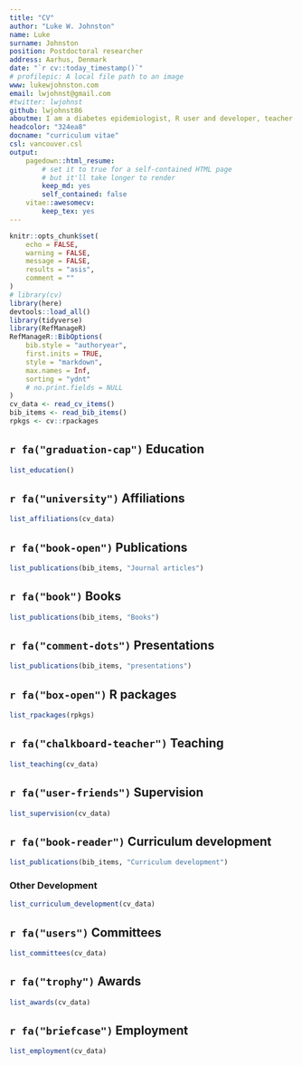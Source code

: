 ```yaml
---
title: "CV"
author: "Luke W. Johnston"
name: Luke
surname: Johnston
position: Postdoctoral researcher
address: Aarhus, Denmark
date: "`r cv::today_timestamp()`"
# profilepic: A local file path to an image
www: lukewjohnston.com
email: lwjohnst@gmail.com
#twitter: lwjohnst
github: lwjohnst86
aboutme: I am a diabetes epidemiologist, R user and developer, teacher of modern data science and analysis skills, and open science advocate.
headcolor: "324ea8"
docname: "curriculum vitae"
csl: vancouver.csl
output:
    pagedown::html_resume:
        # set it to true for a self-contained HTML page 
        # but it'll take longer to render
        keep_md: yes
        self_contained: false
    vitae::awesomecv: 
        keep_tex: yes
---
```


```r
knitr::opts_chunk$set(
    echo = FALSE,
    warning = FALSE,
    message = FALSE,
    results = "asis",
    comment = ""
)
# library(cv)
library(here)
devtools::load_all()
library(tidyverse)
library(RefManageR)
RefManageR::BibOptions(
    bib.style = "authoryear",
    first.inits = TRUE,
    style = "markdown",
    max.names = Inf,
    sorting = "ydnt"
    # no.print.fields = NULL
)
cv_data <- read_cv_items() 
bib_items <- read_bib_items() 
rpkgs <- cv::rpackages
```

## `r fa("graduation-cap")` Education

```r
list_education()
```

## `r fa("university")` Affiliations

```r
list_affiliations(cv_data)
```

## `r fa("book-open")` Publications

```r
list_publications(bib_items, "Journal articles")
```

## `r fa("book")` Books

```r
list_publications(bib_items, "Books")
```

## `r fa("comment-dots")` Presentations

```r
list_publications(bib_items, "presentations")
```

## `r fa("box-open")` R packages

```r
list_rpackages(rpkgs) 
```

## `r fa("chalkboard-teacher")` Teaching 

```r
list_teaching(cv_data)
```

## `r fa("user-friends")` Supervision

```r
list_supervision(cv_data)
```

## `r fa("book-reader")` Curriculum development

```r
list_publications(bib_items, "Curriculum development")
```

### Other Development

```r
list_curriculum_development(cv_data)
```

## `r fa("users")` Committees

```r
list_committees(cv_data)
```

## `r fa("trophy")` Awards

```r
list_awards(cv_data)
```

## `r fa("briefcase")` Employment

```r
list_employment(cv_data)
```
